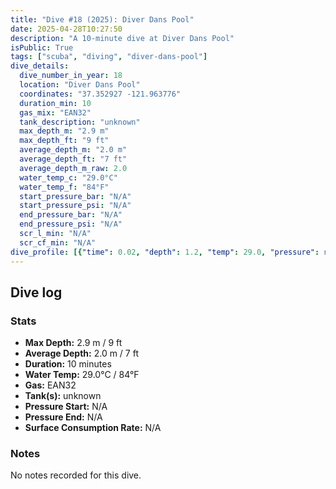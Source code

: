 ```yaml
---
title: "Dive #18 (2025): Diver Dans Pool"
date: 2025-04-28T10:27:50
description: "A 10-minute dive at Diver Dans Pool"
isPublic: True
tags: ["scuba", "diving", "diver-dans-pool"]
dive_details:
  dive_number_in_year: 18
  location: "Diver Dans Pool"
  coordinates: "37.352927 -121.963776"
  duration_min: 10
  gas_mix: "EAN32"
  tank_description: "unknown"
  max_depth_m: "2.9 m"
  max_depth_ft: "9 ft"
  average_depth_m: "2.0 m"
  average_depth_ft: "7 ft"
  average_depth_m_raw: 2.0
  water_temp_c: "29.0°C"
  water_temp_f: "84°F"
  start_pressure_bar: "N/A"
  start_pressure_psi: "N/A"
  end_pressure_bar: "N/A"
  end_pressure_psi: "N/A"
  scr_l_min: "N/A"
  scr_cf_min: "N/A"
dive_profile: [{"time": 0.02, "depth": 1.2, "temp": 29.0, "pressure": null}, {"time": 0.05, "depth": 1.3, "temp": 29.0, "pressure": null}, {"time": 0.1, "depth": 1.45, "temp": 29.0, "pressure": null}, {"time": 0.13, "depth": 1.65, "temp": 29.0, "pressure": null}, {"time": 0.17, "depth": 1.77, "temp": 29.0, "pressure": null}, {"time": 0.18, "depth": 1.91, "temp": 29.0, "pressure": null}, {"time": 0.22, "depth": 2.1, "temp": 29.0, "pressure": null}, {"time": 0.23, "depth": 2.2, "temp": 29.0, "pressure": null}, {"time": 0.25, "depth": 2.32, "temp": 29.0, "pressure": null}, {"time": 0.28, "depth": 2.44, "temp": 29.0, "pressure": null}, {"time": 0.52, "depth": 2.57, "temp": 29.0, "pressure": null}, {"time": 0.58, "depth": 2.44, "temp": 29.0, "pressure": null}, {"time": 0.63, "depth": 2.54, "temp": 29.0, "pressure": null}, {"time": 0.68, "depth": 2.66, "temp": 29.0, "pressure": null}, {"time": 0.8, "depth": 2.49, "temp": 29.0, "pressure": null}, {"time": 0.87, "depth": 2.65, "temp": 29.0, "pressure": null}, {"time": 1.05, "depth": 2.52, "temp": 29.0, "pressure": null}, {"time": 1.1, "depth": 2.64, "temp": 29.0, "pressure": null}, {"time": 1.23, "depth": 2.77, "temp": 29.0, "pressure": null}, {"time": 1.25, "depth": 2.67, "temp": 29.0, "pressure": null}, {"time": 1.42, "depth": 2.57, "temp": 29.0, "pressure": null}, {"time": 1.48, "depth": 2.67, "temp": 29.0, "pressure": null}, {"time": 1.7, "depth": 2.55, "temp": 29.0, "pressure": null}, {"time": 1.73, "depth": 2.72, "temp": 29.0, "pressure": null}, {"time": 1.8, "depth": 2.62, "temp": 29.0, "pressure": null}, {"time": 1.82, "depth": 2.51, "temp": 29.0, "pressure": null}, {"time": 1.9, "depth": 2.78, "temp": 29.0, "pressure": null}, {"time": 1.92, "depth": 2.67, "temp": 29.0, "pressure": null}, {"time": 2.02, "depth": 2.47, "temp": 29.0, "pressure": null}, {"time": 2.03, "depth": 2.25, "temp": 29.0, "pressure": null}, {"time": 2.07, "depth": 2.47, "temp": 29.0, "pressure": null}, {"time": 2.33, "depth": 2.58, "temp": 29.0, "pressure": null}, {"time": 2.38, "depth": 2.38, "temp": 29.0, "pressure": null}, {"time": 2.45, "depth": 2.49, "temp": 29.0, "pressure": null}, {"time": 2.57, "depth": 2.64, "temp": 29.0, "pressure": null}, {"time": 2.68, "depth": 2.76, "temp": 29.0, "pressure": null}, {"time": 2.72, "depth": 2.61, "temp": 29.0, "pressure": null}, {"time": 2.9, "depth": 2.71, "temp": 29.0, "pressure": null}, {"time": 3.05, "depth": 2.59, "temp": 29.0, "pressure": null}, {"time": 3.2, "depth": 2.71, "temp": 29.0, "pressure": null}, {"time": 3.23, "depth": 2.55, "temp": 29.0, "pressure": null}, {"time": 3.27, "depth": 2.67, "temp": 29.0, "pressure": null}, {"time": 3.43, "depth": 2.52, "temp": 29.0, "pressure": null}, {"time": 3.47, "depth": 2.24, "temp": 29.0, "pressure": null}, {"time": 3.52, "depth": 2.43, "temp": 29.0, "pressure": null}, {"time": 3.73, "depth": 2.31, "temp": 29.0, "pressure": null}, {"time": 3.8, "depth": 2.44, "temp": 29.0, "pressure": null}, {"time": 3.85, "depth": 2.31, "temp": 29.0, "pressure": null}, {"time": 3.92, "depth": 2.5, "temp": 29.0, "pressure": null}, {"time": 4.03, "depth": 2.65, "temp": 29.0, "pressure": null}, {"time": 4.07, "depth": 2.8, "temp": 29.0, "pressure": null}, {"time": 4.1, "depth": 2.67, "temp": 29.0, "pressure": null}, {"time": 4.28, "depth": 2.77, "temp": 29.0, "pressure": null}, {"time": 4.32, "depth": 2.65, "temp": 29.0, "pressure": null}, {"time": 4.38, "depth": 2.76, "temp": 29.0, "pressure": null}, {"time": 4.45, "depth": 2.65, "temp": 29.0, "pressure": null}, {"time": 4.82, "depth": 2.52, "temp": 29.0, "pressure": null}, {"time": 5.03, "depth": 2.67, "temp": 29.0, "pressure": null}, {"time": 5.07, "depth": 2.54, "temp": 29.0, "pressure": null}, {"time": 5.28, "depth": 2.65, "temp": 29.0, "pressure": null}, {"time": 5.3, "depth": 2.54, "temp": 29.0, "pressure": null}, {"time": 5.32, "depth": 2.41, "temp": 29.0, "pressure": null}, {"time": 5.4, "depth": 2.64, "temp": 29.0, "pressure": null}, {"time": 5.53, "depth": 2.52, "temp": 29.0, "pressure": null}, {"time": 5.58, "depth": 2.65, "temp": 29.0, "pressure": null}, {"time": 5.65, "depth": 2.78, "temp": 29.0, "pressure": null}, {"time": 5.68, "depth": 2.63, "temp": 29.0, "pressure": null}, {"time": 5.85, "depth": 2.53, "temp": 29.0, "pressure": null}, {"time": 5.97, "depth": 2.42, "temp": 29.0, "pressure": null}, {"time": 6.0, "depth": 2.53, "temp": 29.0, "pressure": null}, {"time": 6.05, "depth": 2.39, "temp": 29.0, "pressure": null}, {"time": 6.08, "depth": 2.26, "temp": 29.0, "pressure": null}, {"time": 6.1, "depth": 2.13, "temp": 29.0, "pressure": null}, {"time": 6.18, "depth": 2.01, "temp": 29.0, "pressure": null}, {"time": 6.2, "depth": 1.88, "temp": 29.0, "pressure": null}, {"time": 6.23, "depth": 1.74, "temp": 29.0, "pressure": null}, {"time": 6.32, "depth": 1.59, "temp": 29.0, "pressure": null}, {"time": 6.33, "depth": 1.49, "temp": 29.0, "pressure": null}, {"time": 6.4, "depth": 1.36, "temp": 29.0, "pressure": null}, {"time": 6.47, "depth": 1.24, "temp": 29.0, "pressure": null}, {"time": 6.62, "depth": 1.11, "temp": 29.0, "pressure": null}, {"time": 6.73, "depth": 0.95, "temp": 29.0, "pressure": null}, {"time": 6.85, "depth": 0.84, "temp": 29.0, "pressure": null}, {"time": 6.97, "depth": 1.01, "temp": 29.0, "pressure": null}, {"time": 7.18, "depth": 1.13, "temp": 29.0, "pressure": null}, {"time": 7.22, "depth": 1.26, "temp": 29.0, "pressure": null}, {"time": 7.35, "depth": 1.09, "temp": 29.0, "pressure": null}, {"time": 7.38, "depth": 1.21, "temp": 29.0, "pressure": null}, {"time": 7.42, "depth": 1.41, "temp": 29.0, "pressure": null}, {"time": 7.43, "depth": 1.52, "temp": 29.0, "pressure": null}, {"time": 7.47, "depth": 1.69, "temp": 29.0, "pressure": null}, {"time": 7.5, "depth": 1.89, "temp": 29.0, "pressure": null}, {"time": 7.52, "depth": 2.03, "temp": 29.0, "pressure": null}, {"time": 7.53, "depth": 2.18, "temp": 29.0, "pressure": null}, {"time": 7.58, "depth": 2.08, "temp": 29.0, "pressure": null}, {"time": 7.63, "depth": 2.28, "temp": 29.0, "pressure": null}, {"time": 7.68, "depth": 2.44, "temp": 29.0, "pressure": null}, {"time": 7.73, "depth": 2.59, "temp": 29.0, "pressure": null}, {"time": 7.75, "depth": 2.8, "temp": 29.0, "pressure": null}, {"time": 7.92, "depth": 2.62, "temp": 29.0, "pressure": null}, {"time": 8.0, "depth": 2.74, "temp": 29.0, "pressure": null}, {"time": 8.1, "depth": 2.86, "temp": 29.0, "pressure": null}, {"time": 8.15, "depth": 2.73, "temp": 29.0, "pressure": null}, {"time": 8.63, "depth": 2.5, "temp": 29.0, "pressure": null}, {"time": 8.7, "depth": 2.6, "temp": 29.0, "pressure": null}, {"time": 8.72, "depth": 2.71, "temp": 29.0, "pressure": null}, {"time": 8.8, "depth": 2.84, "temp": 29.0, "pressure": null}, {"time": 8.85, "depth": 2.71, "temp": 29.0, "pressure": null}, {"time": 8.92, "depth": 2.83, "temp": 29.0, "pressure": null}, {"time": 8.97, "depth": 2.71, "temp": 29.0, "pressure": null}, {"time": 8.98, "depth": 2.6, "temp": 29.0, "pressure": null}, {"time": 9.2, "depth": 2.34, "temp": 29.0, "pressure": null}, {"time": 9.22, "depth": 2.24, "temp": 29.0, "pressure": null}, {"time": 9.25, "depth": 2.13, "temp": 29.0, "pressure": null}, {"time": 9.33, "depth": 1.99, "temp": 29.0, "pressure": null}, {"time": 9.57, "depth": 2.09, "temp": 29.0, "pressure": null}, {"time": 9.6, "depth": 1.95, "temp": 29.0, "pressure": null}, {"time": 9.72, "depth": 1.69, "temp": 29.0, "pressure": null}, {"time": 9.73, "depth": 1.53, "temp": 29.0, "pressure": null}, {"time": 9.77, "depth": 1.41, "temp": 29.0, "pressure": null}, {"time": 9.83, "depth": 1.55, "temp": 29.0, "pressure": null}, {"time": 9.92, "depth": 1.67, "temp": 29.0, "pressure": null}, {"time": 0.02, "depth": 0.0, "temp": 29.0, "pressure": null}]
---
```



## Dive log

<DiveChart frontmatter={frontmatter} />

### Stats
- **Max Depth:** 2.9 m / 9 ft
- **Average Depth:** 2.0 m / 7 ft
- **Duration:** 10 minutes
- **Water Temp:** 29.0°C / 84°F
- **Gas:** EAN32
- **Tank(s):** unknown
- **Pressure Start:** N/A
- **Pressure End:** N/A
- **Surface Consumption Rate:** N/A

### Notes
No notes recorded for this dive.
